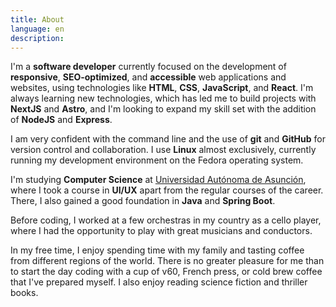 ```yaml
---
title: About
language: en
description: 
---
```


I'm a **software developer** currently focused on the development of **responsive**, **SEO-optimized**, and **accessible** web applications and websites, 
using technologies like **HTML**, **CSS**, **JavaScript**, and **React**. I'm always learning new technologies, which has led me to build projects with 
**NextJS** and **Astro**, and I'm looking to expand my skill set with the addition of **NodeJS** and **Express**.

I am very confident with the command line and the use of **git** and **GitHub** for version control and collaboration. I use **Linux** almost exclusively, 
currently running my development environment on the Fedora operating system.

I'm studying **Computer Science** at [Universidad Autónoma de Asunción](https://www.uaa.edu.py/), where I took a course in **UI/UX** apart from the regular 
courses of the career. There, I also gained a good foundation in **Java** and **Spring Boot**. 

Before coding, I worked at a few orchestras in my country as a cello player, where I had the opportunity to play with great musicians and conductors. 

In my free time, I enjoy spending time with my family and tasting coffee from different regions of the world. There is no greater pleasure for me than to 
start the day coding with a cup of v60, French press, or cold brew coffee that I've prepared myself. I also enjoy reading science fiction and thriller books.

